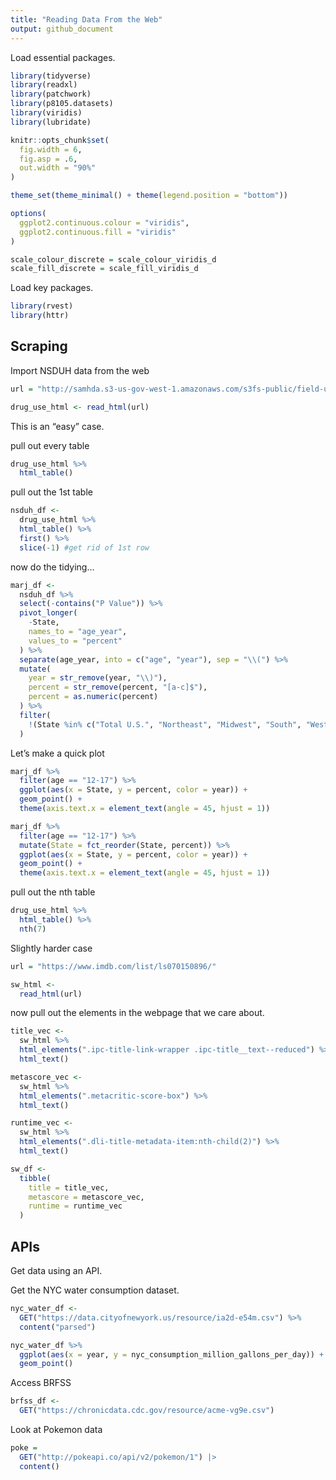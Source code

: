 ```yaml
---
title: "Reading Data From the Web"
output: github_document
---
```


Load essential packages.
```r
library(tidyverse)
library(readxl)
library(patchwork)
library(p8105.datasets)
library(viridis)
library(lubridate)
```

```r
knitr::opts_chunk$set(
  fig.width = 6,
  fig.asp = .6,
  out.width = "90%"
)

theme_set(theme_minimal() + theme(legend.position = "bottom"))

options(
  ggplot2.continuous.colour = "viridis",
  ggplot2.continuous.fill = "viridis"
)

scale_colour_discrete = scale_colour_viridis_d
scale_fill_discrete = scale_fill_viridis_d
```

Load key packages.
```r
library(rvest)
library(httr)
```


## Scraping

Import NSDUH data from the web

```r
url = "http://samhda.s3-us-gov-west-1.amazonaws.com/s3fs-public/field-uploads/2k15StateFiles/NSDUHsaeShortTermCHG2015.htm"

drug_use_html <- read_html(url)
```

This is an "easy" case.

pull out every table
```r
drug_use_html %>% 
  html_table()
```

pull out the 1st table
```r
nsduh_df <- 
  drug_use_html %>% 
  html_table() %>% 
  first() %>% 
  slice(-1) #get rid of 1st row
```

now do the tidying...

```r
marj_df <- 
  nsduh_df %>% 
  select(-contains("P Value")) %>% 
  pivot_longer(
    -State,
    names_to = "age_year",
    values_to = "percent"
  ) %>% 
  separate(age_year, into = c("age", "year"), sep = "\\(") %>% 
  mutate(
    year = str_remove(year, "\\)"),
    percent = str_remove(percent, "[a-c]$"),
    percent = as.numeric(percent)
  ) %>% 
  filter(
    !(State %in% c("Total U.S.", "Northeast", "Midwest", "South", "West"))
  )
```

Let's make a quick plot

```r
marj_df %>% 
  filter(age == "12-17") %>% 
  ggplot(aes(x = State, y = percent, color = year)) +
  geom_point() +
  theme(axis.text.x = element_text(angle = 45, hjust = 1))
```

```r
marj_df %>% 
  filter(age == "12-17") %>% 
  mutate(State = fct_reorder(State, percent)) %>% 
  ggplot(aes(x = State, y = percent, color = year)) +
  geom_point() +
  theme(axis.text.x = element_text(angle = 45, hjust = 1))
```







pull out the nth table
```r
drug_use_html %>% 
  html_table() %>%
  nth(7)
```


Slightly harder case

```r
url = "https://www.imdb.com/list/ls070150896/"

sw_html <- 
  read_html(url)
```

now pull out the elements in the webpage that we care about.

```r
title_vec <- 
  sw_html %>% 
  html_elements(".ipc-title-link-wrapper .ipc-title__text--reduced") %>% 
  html_text()
```

```r
metascore_vec <- 
  sw_html %>% 
  html_elements(".metacritic-score-box") %>% 
  html_text()
```

```r
runtime_vec <- 
  sw_html %>% 
  html_elements(".dli-title-metadata-item:nth-child(2)") %>% 
  html_text()
```

```r
sw_df <- 
  tibble(
    title = title_vec,
    metascore = metascore_vec,
    runtime = runtime_vec
  )
```


## APIs

Get data using an API.

Get the NYC water consumption dataset.

```r
nyc_water_df <- 
  GET("https://data.cityofnewyork.us/resource/ia2d-e54m.csv") %>% 
  content("parsed")

nyc_water_df %>% 
  ggplot(aes(x = year, y = nyc_consumption_million_gallons_per_day)) +
  geom_point()

```

Access BRFSS

```r
brfss_df <- 
  GET("https://chronicdata.cdc.gov/resource/acme-vg9e.csv")
```


Look at Pokemon data

```r
poke = 
  GET("http://pokeapi.co/api/v2/pokemon/1") |>
  content()
```












